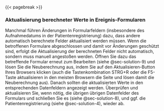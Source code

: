 
{{< pagebreak >}}

### Aktualisierung berechneter Werte in Ereignis-Formularen {#sec-solution-11}

Manchmal führen Änderungen in Formularfeldern (insbesondere des Aufnahmedatums in der Patientenregistrierung) dazu, dass andere automatisch berechnete Felder aktualisiert werden müssen.
Wenn die betroffenen Formulare abgeschlossen und damit vor Änderungen geschützt sind, erfolgt die Aktualisierung der berechneten Felder nicht automatisch, sondern muss manuell angestoßen werden.
Öffnen Sie dazu das betreffende Formular erneut zum Bearbeiten (siehe @sec-solution-9) und lösen Sie die Neuberechnung aus, indem Sie auf den Aktualisieren-Button Ihres Browsers klicken (auch die Tastenkombination STRG+R oder die F5-Taste aktualisieren in den meisten Browsern die Seite und lösen damit die Neuberechnung aus). Danach sollten die aktualisierten Werte in den entsprechenden Datenfeldern angezeigt werden. Überprüfen und aktualisieren Sie, wenn nötig, die übrigen übrigen Datenfelder des Formulars und schließen Sie es (siehe @sec-solution-8), und ggf. die Patientenregistrierung (siehe @sec-solution-4), wieder ab.
